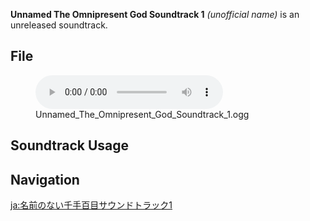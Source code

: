 {{Soundtrack Infobox
|type       = Unreleased Soundtracks
|audio      = Unnamed The Omnipresent God Soundtrack 1.ogg
}}
'''Unnamed The Omnipresent God Soundtrack 1''' ''(unofficial name)'' is an unreleased soundtrack.

==File==
[[File:Unnamed The Omnipresent God Soundtrack 1.ogg|600px]]

==Soundtrack Usage==
{{Soundtrack Usage
|quest = The Omnipresent God//leaving [[Tenshukaku]]
}}
<!--
==Trivia==
-->

==Navigation==
{{Soundtrack Navbox|Unreleased}}

[[ja:名前のない千手百目サウンドトラック1]]